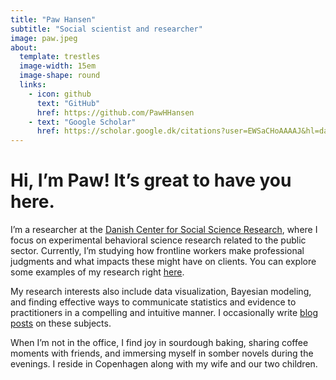 ```yaml
---
title: "Paw Hansen"
subtitle: "Social scientist and researcher"
image: paw.jpeg
about: 
  template: trestles
  image-width: 15em
  image-shape: round
  links:
    - icon: github
      text: "GitHub"
      href: https://github.com/PawHHansen 
    - text: "Google Scholar"
      href: https://scholar.google.dk/citations?user=EWSaCHoAAAAJ&hl=da&oi=ao 
---
```


# Hi, I'm Paw! It's great to have you here.
 
I'm a researcher at the [Danish Center for Social Science Research](https://www.vive.dk/EN/), where I focus on experimental behavioral science research related to the public sector. Currently, I’m studying how frontline workers make professional judgments and what impacts these might have on clients. You can explore some examples of my research right [here](https://www.pawhansen.org/research).
 
My research interests also include data visualization, Bayesian modeling, and finding effective ways to communicate statistics and evidence to practitioners in a compelling and intuitive manner. I occasionally write [blog posts](https://www.pawhansen.org/blog) on these subjects.
 
When I'm not in the office, I find joy in sourdough baking, sharing coffee moments with friends, and immersing myself in somber novels during the evenings. I reside in Copenhagen along with my wife and our two children. 